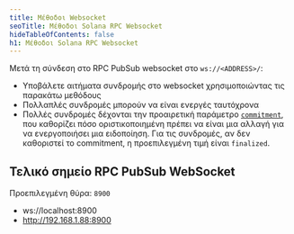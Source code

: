```yaml
---
title: Μέθοδοι Websocket
seoTitle: Μέθοδοι Solana RPC Websocket
hideTableOfContents: false
h1: Μέθοδοι Solana RPC Websocket
---
```


Μετά τη σύνδεση στο RPC PubSub websocket στο `ws://<ADDRESS>/`:

- Υποβάλετε αιτήματα συνδρομής στο websocket χρησιμοποιώντας τις παρακάτω
  μεθόδους
- Πολλαπλές συνδρομές μπορούν να είναι ενεργές ταυτόχρονα
- Πολλές συνδρομές δέχονται την προαιρετική παράμετρο
  [`commitment`](/docs/rpc/#configuring-state-commitment), που καθορίζει πόσο
  οριστικοποιημένη πρέπει να είναι μια αλλαγή για να ενεργοποιήσει μια
  ειδοποίηση. Για τις συνδρομές, αν δεν καθοριστεί το commitment, η
  προεπιλεγμένη τιμή είναι `finalized`.

## Τελικό σημείο RPC PubSub WebSocket

Προεπιλεγμένη θύρα: `8900`

- ws://localhost:8900
- http://192.168.1.88:8900
